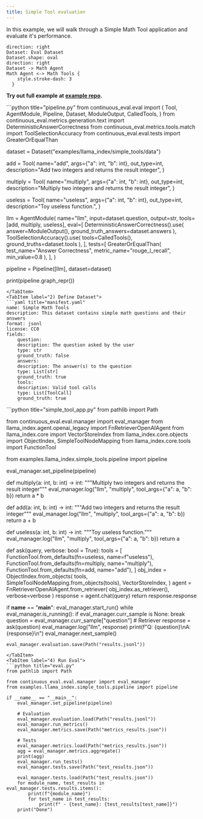 ```yaml
---
title: Simple Tool evaluation
---
```



In this example, we will walk through a Simple Math Tool application and evaluate it's performance.

```d2
direction: right
Dataset: Eval Dataset
Dataset.shape: oval
direction: right
Dataset -> Math Agent
Math Agent <-> Math Tools {
    style.stroke-dash: 3
  }
```

**Try out full example at [example repo](https://github.com/relari-ai/examples).**


<Tabs>
<TabItem label="1) Define Pipeline">
```python title="pipeline.py"
from continuous_eval.eval import (
    Tool,
    AgentModule,
    Pipeline,
    Dataset,
    ModuleOutput,
    CalledTools,
)
from continuous_eval.metrics.generation.text import DeterministicAnswerCorrectness
from continuous_eval.metrics.tools.match import ToolSelectionAccuracy
from continuous_eval.eval.tests import GreaterOrEqualThan

dataset = Dataset("examples/llama_index/simple_tools/data")

add = Tool(
    name="add",
    args={"a": int, "b": int},
    out_type=int,
    description="Add two integers and returns the result integer",
)

multiply = Tool(
    name="multiply",
    args={"a": int, "b": int},
    out_type=int,
    description="Multiply two integers and returns the result integer",
)

useless = Tool(
    name="useless",
    args={"a": int, "b": int},
    out_type=int,
    description="Toy useless function.",
)

llm = AgentModule(
    name="llm",
    input=dataset.question,
    output=str,
    tools=[add, multiply, useless],
    eval=[
        DeterministicAnswerCorrectness().use(
            answer=ModuleOutput(), ground_truth_answers=dataset.answers
        ),
        ToolSelectionAccuracy().use(
            tools=CalledTools(), ground_truths=dataset.tools
        ),
    ],
    tests=[
        GreaterOrEqualThan(
            test_name="Answer Correctness", metric_name="rouge_l_recall", min_value=0.8
        ),
    ],
)

pipeline = Pipeline([llm], dataset=dataset)

print(pipeline.graph_repr())
```
</TabItem>
<TabItem label="2) Define Dataset">
```yaml title="manifest.yaml"
name: Simple Math Tools
description: This dataset contains simple math questions and their answers
format: jsonl
license: CC0
fields:
    question:
    description: The question asked by the user
    type: str
    ground_truth: false
    answers:
    description: The answer(s) to the question
    type: List[str]
    ground_truth: true
    tools:
    description: Valid tool calls
    type: List[ToolCall]
    ground_truth: true
```
</TabItem>
<TabItem label="3) Run Simple Tool App">
```python title="simple_tool_app.py"
from pathlib import Path

from continuous_eval.eval.manager import eval_manager
from llama_index.agent.openai_legacy import FnRetrieverOpenAIAgent
from llama_index.core import VectorStoreIndex
from llama_index.core.objects import ObjectIndex, SimpleToolNodeMapping
from llama_index.core.tools import FunctionTool

from examples.llama_index.simple_tools.pipeline import pipeline

eval_manager.set_pipeline(pipeline)


def multiply(a: int, b: int) -> int:
    """Multiply two integers and returns the result integer"""
    eval_manager.log("llm", "multiply", tool_args={"a": a, "b": b})
    return a * b


def add(a: int, b: int) -> int:
    """Add two integers and returns the result integer"""
    eval_manager.log("llm", "multiply", tool_args={"a": a, "b": b})
    return a + b


def useless(a: int, b: int) -> int:
    """Toy useless function."""
    eval_manager.log("llm", "multiply", tool_args={"a": a, "b": b})
    return a


def ask(query, verbose: bool = True):
    tools = [
        FunctionTool.from_defaults(fn=useless, name=f"useless"),
        FunctionTool.from_defaults(fn=multiply, name="multiply"),
        FunctionTool.from_defaults(fn=add, name="add"),
    ]
    obj_index = ObjectIndex.from_objects(
        tools,
        SimpleToolNodeMapping.from_objects(tools),
        VectorStoreIndex,
    )
    agent = FnRetrieverOpenAIAgent.from_retriever(
        obj_index.as_retriever(), verbose=verbose
    )
    response = agent.chat(query)
    return response.response


if __name__ == "__main__":
    eval_manager.start_run()
    while eval_manager.is_running():
        if eval_manager.curr_sample is None:
            break
        question = eval_manager.curr_sample["question"]
        # Retriever
        response = ask(question)
        eval_manager.log("llm", response)
        print(f"Q: {question}\nA: {response}\n")
        eval_manager.next_sample()

    eval_manager.evaluation.save(Path("results.jsonl"))
```
</TabItem>
<TabItem label="4) Run Eval">
```python title="eval.py"
from pathlib import Path

from continuous_eval.eval.manager import eval_manager
from examples.llama_index.simple_tools.pipeline import pipeline

if __name__ == "__main__":
    eval_manager.set_pipeline(pipeline)

    # Evaluation
    eval_manager.evaluation.load(Path("results.jsonl"))
    eval_manager.run_metrics()
    eval_manager.metrics.save(Path("metrics_results.json"))

    # Tests
    eval_manager.metrics.load(Path("metrics_results.json"))
    agg = eval_manager.metrics.aggregate()
    print(agg)
    eval_manager.run_tests()
    eval_manager.tests.save(Path("test_results.json"))

    eval_manager.tests.load(Path("test_results.json"))
    for module_name, test_results in eval_manager.tests.results.items():
        print(f"{module_name}")
        for test_name in test_results:
            print(f" - {test_name}: {test_results[test_name]}")
    print("Done")
```
</TabItem>
</Tabs>
